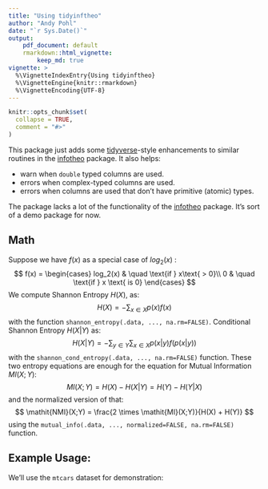 ```yaml
---
title: "Using tidyinftheo"
author: "Andy Pohl"
date: "`r Sys.Date()`"
output: 
    pdf_document: default
    rmarkdown::html_vignette:
        keep_md: true
vignette: >
  %\VignetteIndexEntry{Using tidyinftheo}
  %\VignetteEngine{knitr::rmarkdown}
  %\VignetteEncoding{UTF-8}
---
```


```r
knitr::opts_chunk$set(
  collapse = TRUE,
  comment = "#>"
)
```

This package just adds some [tidyverse](https://www.tidyverse.org/)-style enhancements to similar
routines in the [infotheo](https://cran.r-project.org/web/packages/infotheo/index.html
) package.  It also helps:

- warn when `double` typed columns are used.
- errors when complex-typed columns are used.
- errors when columns are used that don't have primitive (atomic) types.

The package lacks a lot of the functionality of the  [infotheo](https://cran.r-project.org/web/packages/infotheo/index.html
) package.  It's sort of a demo package for now.

## Math

Suppose we have $f(x)$ as a special case of $log_2(x)$ :
$$
f(x) = 
\begin{cases} 
   log_2(x)       & \quad \text{if } x\text{ > 0}\\
   0  & \quad \text{if } x \text{ is 0}
  \end{cases}
$$
We compute Shannon Entropy $H(X)$, as:
$$
H(X) = -\sum_{x\in{X}}p(x)f(x)
$$
with the function `shannon_entropy(.data, ..., na.rm=FALSE)`. Conditional Shannon Entropy $H(X|Y)$ as:
$$
H(X|Y) = -\sum_{y\in{Y}}\sum_{x\in{X}}p(x|y)f(p(x|y))
$$
with the `shannon_cond_entropy(.data, ..., na.rm=FALSE)` function.  These two entropy equations are enough for the equation for Mutual Information $\mathit{MI}(X;Y)$:
$$
\mathit{MI}(X;Y) = H(X) - H(X|Y) = H(Y) - H(Y|X)
$$
and the normalized version of that:
$$
\mathit{NMI}(X;Y) = \frac{2 \times \mathit{MI}(X;Y)}{H(X) + H(Y)}
$$
using the `mutual_info(.data, ..., normalized=FALSE, na.rm=FALSE)` function.

## Example Usage:

We'll use the `mtcars` dataset for demonstration:

